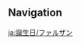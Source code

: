 {{BirthdayIntro|Faruzan}}
<!--
==Mails==
{{Mails by Category Table|Faruzan Birthday Mails|noheader=1}}

==Birthday Artwork==
===Artwork===
{{Artwork by Category Table
|Character Birthday Artwork
|category = {{subst:SUBPAGENAME}} Birthday Artwork
|header = {{subst:SUBPAGENAME}}'s Birthday Artwork
}}

===Shorts===
{{Artwork by Category Table
|Character Shorts
|category = {{subst:SUBPAGENAME}} Birthday Artwork
|header = {{subst:SUBPAGENAME}}'s Birthday Shorts
}}

==Taking Pictures and Recounting Good Times==
{{Transclude|Taking Pictures and Recounting Good Times/Story/Faruzan|Stories|main=1|top=1}}
-->
==Navigation==
{{Character Navbox|prelink=1|link type=Birthday}}

[[ja:誕生日/ファルザン]]